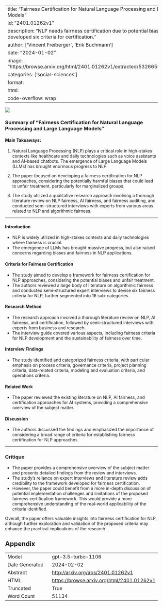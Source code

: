 
---
title: "Fairness Certification for Natural Language Processing and Large Language Models"
id: "2401.01262v1"
description: "NLP needs fairness certification due to potential biases. Researched and developed six criteria for certification."
author: ['Vincent Freiberger', 'Erik Buchmann']
date: "2024-01-02"
image: "https://browse.arxiv.org/html/2401.01262v1/extracted/5326659/overview_criteria.png"
categories: ['social-sciences']
format:
  html:
    code-overflow: wrap
---

![](https://browse.arxiv.org/html/2401.01262v1/extracted/5326659/overview_criteria.png)

### Summary of "Fairness Certification for Natural Language Processing and Large Language Models"

#### Main Takeaways:
1. Natural Language Processing (NLP) plays a critical role in high-stakes contexts like healthcare and daily technologies such as voice assistants and AI-based chatbots. The emergence of Large Language Models (LLMs) has brought enormous progress to NLP.

2. The paper focused on developing a fairness certification for NLP approaches, considering the potentially harmful biases that could lead to unfair treatment, particularly for marginalized groups.

3. The study utilized a qualitative research approach involving a thorough literature review on NLP fairness, AI fairness, and fairness auditing, and conducted semi-structured interviews with experts from various areas related to NLP and algorithmic fairness.

---

#### Introduction
- NLP is widely utilized in high-stakes contexts and daily technologies where fairness is crucial.
- The emergence of LLMs has brought massive progress, but also raised concerns regarding biases and fairness in NLP applications.

#### Criteria for Fairness Certification
- The study aimed to develop a framework for fairness certification for NLP approaches, considering the potential biases and unfair treatment.
- The authors reviewed a large body of literature on algorithmic fairness and conducted semi-structured expert interviews to devise six fairness criteria for NLP, further segmented into 18 sub-categories.

#### Research Method
- The research approach involved a thorough literature review on NLP, AI fairness, and certification, followed by semi-structured interviews with experts from business and research.
- The interview guide covered various aspects, including fairness criteria for NLP development and the sustainability of fairness over time.

#### Interview Findings
- The study identified and categorized fairness criteria, with particular emphasis on process criteria, governance criteria, project planning criteria, data-related criteria, modeling and evaluation criteria, and operations criteria.

#### Related Work
- The paper reviewed the existing literature on NLP, AI fairness, and certification approaches for AI systems, providing a comprehensive overview of the subject matter.

#### Discussion
- The authors discussed the findings and emphasized the importance of considering a broad range of criteria for establishing fairness certification for NLP approaches.

---

### Critique
- The paper provides a comprehensive overview of the subject matter and presents detailed findings from the review and interviews.
- The study's reliance on expert interviews and literature review adds credibility to the framework developed for fairness certification.
- However, the paper could benefit from a more in-depth discussion of potential implementation challenges and limitations of the proposed fairness certification framework. This would provide a more comprehensive understanding of the real-world applicability of the criteria identified.

Overall, the paper offers valuable insights into fairness certification for NLP, although further exploration and validation of the proposed criteria may enhance the practical implications of the research.

## Appendix

|          |          |
|----------|----------|
| Model     | gpt-3.5-turbo-1106       |
| Date Generated     | 2024-02-02       |
| Abstract | [http://arxiv.org/abs/2401.01262v1](http://arxiv.org/abs/2401.01262v1)        |
| HTML     | [https://browse.arxiv.org/html/2401.01262v1](https://browse.arxiv.org/html/2401.01262v1)       |
| Truncated       | True       |
| Word Count       | 51134       |